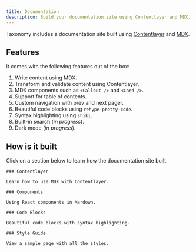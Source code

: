 ```yaml
---
title: Documentation
description: Build your documentation site using Contentlayer and MDX.
---
```


Taxonomy includes a documentation site built using [Contentlayer](https://contentlayer.dev) and [MDX](http://mdxjs.com).

## Features

It comes with the following features out of the box:

1. Write content using MDX.
2. Transform and validate content using Contentlayer.
3. MDX components such as `<Callout />` and `<Card />`.
4. Support for table of contents.
5. Custom navigation with prev and next pager.
6. Beautiful code blocks using `rehype-pretty-code`.
7. Syntax highlighting using `shiki`.
8. Built-in search (_in progress_).
9. Dark mode (_in progress_).

## How is it built

Click on a section below to learn how the documentation site built.

<div className="grid gap-4 mt-6">

  <Card href="/docs/documentation">

    ### Contentlayer

    Learn how to use MDX with Contentlayer.

  </Card>

  <Card href="/docs/documentation/components">

    ### Components

    Using React components in Mardown.

  </Card>

  <Card href="/docs/documentation/components">

    ### Code Blocks

    Beautiful code blocks with syntax highlighting.

  </Card>

  <Card href="/docs/documentation/components">

    ### Style Guide

    View a sample page with all the styles.

  </Card>

</div>